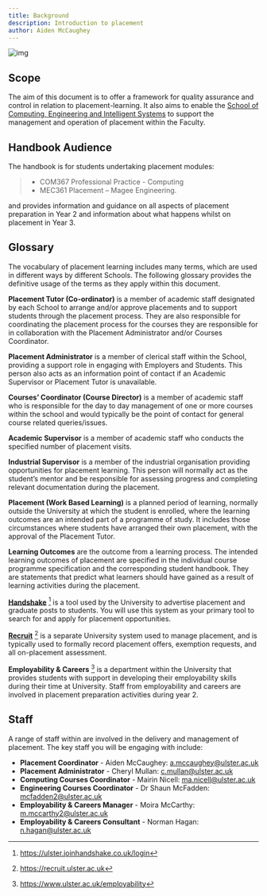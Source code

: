 ```yaml
---
title: Background
description: Introduction to placement
author: Aiden McCaughey
---
```


![img](/sceis-placement-handbook/logo-placement.png)

## Scope

The aim of this document is to offer a framework for quality assurance and control in relation to placement-learning. It also aims to enable the [School of Computing, Engineering and Intelligent Systems](https://www.ulster.ac.uk/departments/dvc/cebe/school-of-computing-engineering-and-intelligent-systems) to support the management and operation of placement within the Faculty.

## Handbook Audience

The handbook is for students undertaking placement modules:

> - COM367 Professional Practice - Computing
> - MEC361 Placement – Magee Engineering.

and provides information and guidance on all aspects of placement preparation in Year 2 and information about what happens whilst on placement in Year 3.

## Glossary

The vocabulary of placement learning includes many terms, which are used in different ways by different Schools. The following glossary provides the definitive usage of the terms as they apply within this document.

**Placement Tutor (Co-ordinator)** is a member of academic staff designated by each School to arrange and/or approve placements and to support students through the placement process. They are also responsible for coordinating the placement process for the courses they are responsible for in collaboration with the Placement Administrator and/or Courses Coordinator.

**Placement Administrator** is a member of clerical staff within the School, providing a support role in engaging with Employers and Students. This person also acts as an information point of contact if an Academic Supervisor or Placement Tutor is unavailable.

**Courses’ Coordinator (Course Director)** is a member of academic staff who is responsible for the day to day management of one or more courses within the school and would typically be the point of contact for general course related queries/issues.

**Academic Supervisor** is a member of academic staff who conducts the specified number of placement visits.

**Industrial Supervisor** is a member of the industrial organisation providing opportunities for placement learning. This person will normally act as the student’s mentor and be responsible for assessing progress and completing relevant documentation during the placement.

**Placement (Work Based Learning)** is a planned period of learning, normally outside the University at which the student is enrolled, where the learning outcomes are an intended part of a programme of study. It includes those circumstances where students have arranged their own placement, with the approval of the Placement Tutor.

**Learning Outcomes** are the outcome from a learning process. The intended learning outcomes of placement are specified in the individual course programme specification and the corresponding student handbook. They are statements that predict what learners should have gained as a result of learning activities during the placement.

**[Handshake](https://ulster.joinhandshake.co.uk/login)**  [^1] is a tool used by the University to advertise placement and graduate posts to students. You will use this system as your primary tool to search for and apply for placement opportunities.

**[Recruit](https://recruit.ulster.ac.uk)** [^2] is a separate University system used to manage placement, and is typically used to formally record placement offers, exemption requests, and all on-placement assessment.

**Employability & Careers** [^3] is a department within the University that provides students with support in developing their employability skills during their time at University. Staff from employability and careers are involved in placement preparation activities during year 2.

## Staff

A range of staff within are involved in the delivery and management of placement. The key staff you will be engaging with include:

- **Placement Coordinator** - Aiden McCaughey: a.mccaughey@ulster.ac.uk
- **Placement Administrator** - Cheryl Mullan: c.mullan@ulster.ac.uk
- **Computing Courses Coordinator** - Mairin Nicell: ma.nicell@ulster.ac.uk
- **Engineering Courses Coordinator** - Dr Shaun McFadden: mcfadden2@ulster.ac.uk
- **Employability & Careers Manager** - Moira McCarthy: m.mccarthy2@ulster.ac.uk
- **Employability & Careers Consultant** - Norman Hagan: n.hagan@ulster.ac.uk

[^1]: https://ulster.joinhandshake.co.uk/login
[^2]: https://recruit.ulster.ac.uk
[^3]: https://www.ulster.ac.uk/employability
